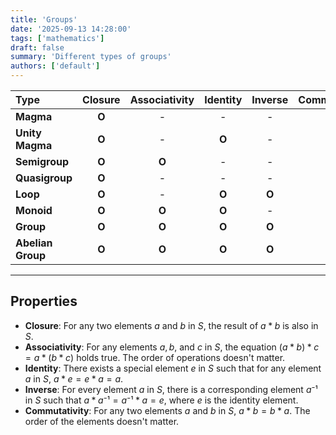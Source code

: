 ```yaml
---
title: 'Groups'
date: '2025-09-13 14:28:00'
tags: ['mathematics']
draft: false
summary: 'Different types of groups'
authors: ['default']
---
```


| Type              | Closure | Associativity | Identity | Inverse | Commutativity |
| :---------------- | :-----: | :-----------: | :------: | :-----: | :-----------: |
| **Magma**         |  **O**  |       -       |    -     |    -    |       -       |
| **Unity Magma**   |  **O**  |       -       |  **O**   |    -    |       -       |
| **Semigroup**     |  **O**  |     **O**     |    -     |    -    |       -       |
| **Quasigroup**    |  **O**  |       -       |    -     |    -    |       -       |
| **Loop**          |  **O**  |       -       |  **O**   |  **O**  |       -       |
| **Monoid**        |  **O**  |     **O**     |  **O**   |    -    |       -       |
| **Group**         |  **O**  |     **O**     |  **O**   |  **O**  |       -       |
| **Abelian Group** |  **O**  |     **O**     |  **O**   |  **O**  |     **O**     |

---

## Properties

- **Closure**: For any two elements $a$ and $b$ in $S$, the result of $a * b$ is also in $S$.
- **Associativity**: For any elements $a, b,$ and $c$ in $S$, the equation $(a * b) * c = a * (b * c)$ holds true. The order of operations doesn't matter.
- **Identity**: There exists a special element $e$ in $S$ such that for any element $a$ in $S$, $a * e = e * a = a$.
- **Inverse**: For every element $a$ in $S$, there is a corresponding element $a⁻¹$ in $S$ such that $a * a⁻¹ = a⁻¹ * a = e$, where $e$ is the identity element.
- **Commutativity**: For any two elements $a$ and $b$ in $S$, $a * b = b * a$. The order of the elements doesn't matter.
